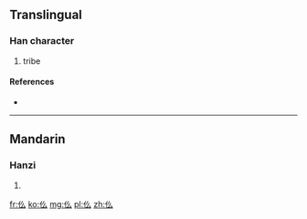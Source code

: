 ==Translingual==

===Han character===
{{Han char|rn=9|rad=人|as=03|sn=5|four=|canj=人竹戈 (OHI)|ids=⿰[[亻]][[么]]}}

# tribe

====References====
* {{Han ref|kx=0094.051|hdz=10114.100|uh=4EEB|ud=20203}}

----

==Mandarin==

===Hanzi===
{{cmn-hanzi|pin=[[mù]] ([[mu4]])|wg=mu<sup>4</sup>}}

# {{defn|lang=cmn|sort=人03}}

[[fr:仫]]
[[ko:仫]]
[[mg:仫]]
[[pl:仫]]
[[zh:仫]]